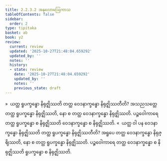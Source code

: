 ```yaml
---
title: 2.2.3.2 အနုလောမဩကာသ
tableOfContents: false
sidebar:
  order: 2
type: tipitaka
basket: ab
book: y2
review:
  current: review
  updated: '2025-10-27T21:48:04.659292'
  updated_by: ''
  notes: ''
  history:
  - state: review
    date: '2025-10-27T21:48:04.659292'
    updated_by: ''
    notes: ''
    previous_state: draft
---
```



<ReviewStatus review={frontmatter.review} showDetails={true} />

<HypothesisAnnotation frontmatter={frontmatter} />

<DynamicBreadcrumb />

<Division number="117" book="y2" e="ch" v="33" p="48">

<Paragraph number="706" book="y2">
»  ယတ္ထ ရူပက္ခန္ဓော နိရုဇ္ဈိဿတိ တတ္ထ ဝေဒနာက္ခန္ဓော နိရုဇ္ဈိဿတီတိ?
</Paragraph>

<Paragraph number="707" book="y2">
အသညသတ္တေ တတ္ထ ရူပက္ခန္ဓော နိရုဇ္ဈိဿတိ, နော စ တတ္ထ ဝေဒနာက္ခန္ဓော နိရုဇ္ဈိဿတိ. ပဉ္စဝေါကာရေ တတ္ထ ရူပက္ခန္ဓော စ နိရုဇ္ဈိဿတိ ဝေဒနာက္ခန္ဓော စ နိရုဇ္ဈိဿတိ.
</Paragraph>

<Paragraph number="708" book="y2">
«  ယတ္ထ ဝါ ပန ဝေဒနာက္ခန္ဓော နိရုဇ္ဈိဿတိ တတ္ထ ရူပက္ခန္ဓော နိရုဇ္ဈိဿတီတိ?
</Paragraph>

<Paragraph number="709" book="y2">
အရူပေ တတ္ထ ဝေဒနာက္ခန္ဓော နိရုဇ္ဈိဿတိ, နော စ တတ္ထ ရူပက္ခန္ဓော နိရုဇ္ဈိဿတိ. ပဉ္စဝေါကာရေ တတ္ထ ဝေဒနာက္ခန္ဓော စ နိရုဇ္ဈိဿတိ ရူပက္ခန္ဓော စ နိရုဇ္ဈိဿတိ.
</Paragraph>
</Division>